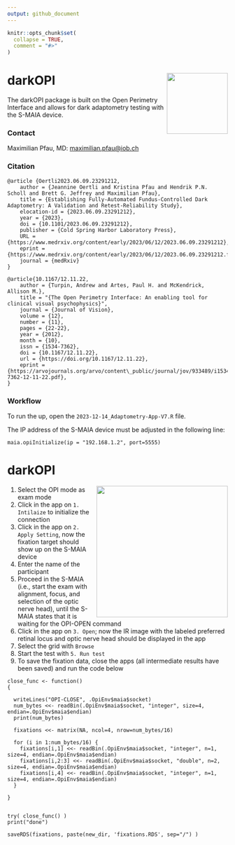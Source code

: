 ```yaml
---
output: github_document
---
```


<!-- README.md is generated from README.Rmd. Please edit that file -->

```r
knitr::opts_chunk$set(
  collapse = TRUE,
  comment = "#>"
)
```

# darkOPI <img src='hexicon.png' align="right" height="139" />

<!-- badges: start -->
<!-- badges: end -->

The darkOPI package is built on the Open Perimetry Interface and allows for dark adaptometry testing with the S-MAIA device.

### Contact

Maximilian Pfau, MD: [maximilian.pfau@iob.ch](maximilian.pfau@iob.ch)

### Citation
```
@article {Oertli2023.06.09.23291212,
	author = {Jeannine Oertli and Kristina Pfau and Hendrik P.N. Scholl and Brett G. Jeffrey and Maximilian Pfau},
	title = {Establishing Fully-Automated Fundus-Controlled Dark Adaptometry: A Validation and Retest-Reliability Study},
	elocation-id = {2023.06.09.23291212},
	year = {2023},
	doi = {10.1101/2023.06.09.23291212},
	publisher = {Cold Spring Harbor Laboratory Press},
	URL = {https://www.medrxiv.org/content/early/2023/06/12/2023.06.09.23291212},
	eprint = {https://www.medrxiv.org/content/early/2023/06/12/2023.06.09.23291212.full.pdf},
	journal = {medRxiv}
}
```

```
@article{10.1167/12.11.22,
    author = {Turpin, Andrew and Artes, Paul H. and McKendrick, Allison M.},
    title = "{The Open Perimetry Interface: An enabling tool for clinical visual psychophysics}",
    journal = {Journal of Vision},
    volume = {12},
    number = {11},
    pages = {22-22},
    year = {2012},
    month = {10},
    issn = {1534-7362},
    doi = {10.1167/12.11.22},
    url = {https://doi.org/10.1167/12.11.22},
    eprint = {https://arvojournals.org/arvo/content\_public/journal/jov/933489/i1534-7362-12-11-22.pdf},
}
```

### Workflow

To run the up, open the `2023-12-14_Adaptometry-App-V7.R` file.

The IP address of the S-MAIA device must be adjusted in the following line:
```
maia.opiInitialize(ip = "192.168.1.2", port=5555)
```

# darkOPI
<img src='screenshot.png' align="right" height="300" />


1. Select the OPI mode as exam mode
2. Click in the app on `1. Intilaize` to initialize the connection
3. Click in the app on `2. Apply Setting`, now the fixation target should show up on the S-MAIA device
4. Enter the name of the participant
5. Proceed in the S-MAIA (i.e., start the exam with alignment, focus, and selection of the optic nerve head), until the S-MAIA states that it is waiting for the OPI-OPEN command
6. Click in the app on `3. Open`; now the IR image with the labeled preferred retinal locus and optic nerve head should be displayed in the app
7. Select the grid with `Browse`
8. Start the test with `5. Run test`
9. To save the fixation data, close the apps (all intermediate results have been saved) and run the code below

```
close_func <- function()
{
  
  writeLines("OPI-CLOSE", .OpiEnv$maia$socket)
  num_bytes <<- readBin(.OpiEnv$maia$socket, "integer", size=4, endian=.OpiEnv$maia$endian)
  print(num_bytes)
  
  fixations <<- matrix(NA, ncol=4, nrow=num_bytes/16)
  
  for (i in 1:num_bytes/16) {
    fixations[i,1] <<- readBin(.OpiEnv$maia$socket, "integer", n=1, size=4, endian=.OpiEnv$maia$endian)
    fixations[i,2:3] <<- readBin(.OpiEnv$maia$socket, "double", n=2, size=4, endian=.OpiEnv$maia$endian)
    fixations[i,4] <<- readBin(.OpiEnv$maia$socket, "integer", n=1, size=4, endian=.OpiEnv$maia$endian)
  }
  
}


try( close_func() )
print("done")

saveRDS(fixations, paste(new_dir, 'fixations.RDS', sep="/") )
```









